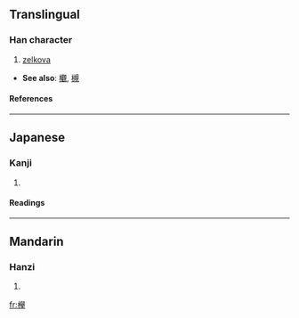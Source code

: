 {{see|櫸}}
{{see|﨔}}

==Translingual==
===Han character===
{{Han char|rn=75|rad=木|as=10|sn=14|four=|canj=木竹金手 (DHCQ), X木竹金手 (XDHCQ)}}
# [[zelkova]]


* '''See also''': [[欟]], [[槻]]<!-- look like variants of the same character? -->
====References====
{{Han ref|kx=0563.061|dkj=15883|hdz=21321.071|uh=6B05|ud=27397}}

----
==Japanese==
===Kanji===
{{ja-kanji|grade=|rs=木10}}
# {{defn|Japanese}} 
====Readings====
{{ja-readings|on=[[きょ]] (kyo)|kun=[[けやき]] (keyaki)}}

----
==Mandarin==
===Hanzi===
{{cmn-hanzi|pin=[[jǔ]] (ju3), [[luǒ]] (luo3)|wg=chü<sup>3</sup>, lo<sup>3</sup>}}
# {{defn|Mandarin}}

[[fr:欅]]